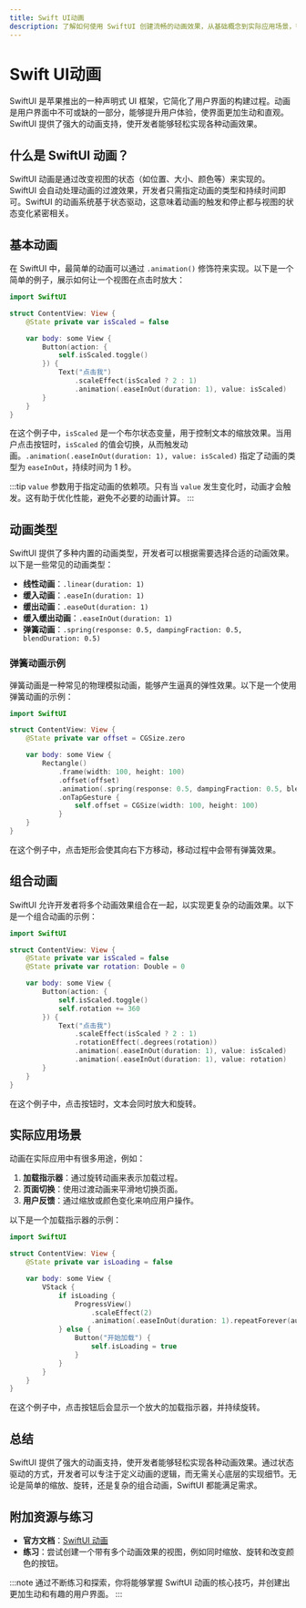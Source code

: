 ```yaml
---
title: Swift UI动画
description: 了解如何使用 SwiftUI 创建流畅的动画效果，从基础概念到实际应用场景，帮助初学者掌握 SwiftUI 动画的核心技巧。
---
```


# Swift UI动画

SwiftUI 是苹果推出的一种声明式 UI 框架，它简化了用户界面的构建过程。动画是用户界面中不可或缺的一部分，能够提升用户体验，使界面更加生动和直观。SwiftUI 提供了强大的动画支持，使开发者能够轻松实现各种动画效果。

## 什么是 SwiftUI 动画？

SwiftUI 动画是通过改变视图的状态（如位置、大小、颜色等）来实现的。SwiftUI 会自动处理动画的过渡效果，开发者只需指定动画的类型和持续时间即可。SwiftUI 的动画系统基于状态驱动，这意味着动画的触发和停止都与视图的状态变化紧密相关。

## 基本动画

在 SwiftUI 中，最简单的动画可以通过 `.animation()` 修饰符来实现。以下是一个简单的例子，展示如何让一个视图在点击时放大：

```swift
import SwiftUI

struct ContentView: View {
    @State private var isScaled = false

    var body: some View {
        Button(action: {
            self.isScaled.toggle()
        }) {
            Text("点击我")
                .scaleEffect(isScaled ? 2 : 1)
                .animation(.easeInOut(duration: 1), value: isScaled)
        }
    }
}
```

在这个例子中，`isScaled` 是一个布尔状态变量，用于控制文本的缩放效果。当用户点击按钮时，`isScaled` 的值会切换，从而触发动画。`.animation(.easeInOut(duration: 1), value: isScaled)` 指定了动画的类型为 `easeInOut`，持续时间为 1 秒。

:::tip
`value` 参数用于指定动画的依赖项。只有当 `value` 发生变化时，动画才会触发。这有助于优化性能，避免不必要的动画计算。
:::

## 动画类型

SwiftUI 提供了多种内置的动画类型，开发者可以根据需要选择合适的动画效果。以下是一些常见的动画类型：

- **线性动画**：`.linear(duration: 1)`
- **缓入动画**：`.easeIn(duration: 1)`
- **缓出动画**：`.easeOut(duration: 1)`
- **缓入缓出动画**：`.easeInOut(duration: 1)`
- **弹簧动画**：`.spring(response: 0.5, dampingFraction: 0.5, blendDuration: 0.5)`

### 弹簧动画示例

弹簧动画是一种常见的物理模拟动画，能够产生逼真的弹性效果。以下是一个使用弹簧动画的示例：

```swift
import SwiftUI

struct ContentView: View {
    @State private var offset = CGSize.zero

    var body: some View {
        Rectangle()
            .frame(width: 100, height: 100)
            .offset(offset)
            .animation(.spring(response: 0.5, dampingFraction: 0.5, blendDuration: 0.5), value: offset)
            .onTapGesture {
                self.offset = CGSize(width: 100, height: 100)
            }
    }
}
```

在这个例子中，点击矩形会使其向右下方移动，移动过程中会带有弹簧效果。

## 组合动画

SwiftUI 允许开发者将多个动画效果组合在一起，以实现更复杂的动画效果。以下是一个组合动画的示例：

```swift
import SwiftUI

struct ContentView: View {
    @State private var isScaled = false
    @State private var rotation: Double = 0

    var body: some View {
        Button(action: {
            self.isScaled.toggle()
            self.rotation += 360
        }) {
            Text("点击我")
                .scaleEffect(isScaled ? 2 : 1)
                .rotationEffect(.degrees(rotation))
                .animation(.easeInOut(duration: 1), value: isScaled)
                .animation(.easeInOut(duration: 1), value: rotation)
        }
    }
}
```

在这个例子中，点击按钮时，文本会同时放大和旋转。

## 实际应用场景

动画在实际应用中有很多用途，例如：

1. **加载指示器**：通过旋转动画来表示加载过程。
2. **页面切换**：使用过渡动画来平滑地切换页面。
3. **用户反馈**：通过缩放或颜色变化来响应用户操作。

以下是一个加载指示器的示例：

```swift
import SwiftUI

struct ContentView: View {
    @State private var isLoading = false

    var body: some View {
        VStack {
            if isLoading {
                ProgressView()
                    .scaleEffect(2)
                    .animation(.easeInOut(duration: 1).repeatForever(autoreverses: true), value: isLoading)
            } else {
                Button("开始加载") {
                    self.isLoading = true
                }
            }
        }
    }
}
```

在这个例子中，点击按钮后会显示一个放大的加载指示器，并持续旋转。

## 总结

SwiftUI 提供了强大的动画支持，使开发者能够轻松实现各种动画效果。通过状态驱动的方式，开发者可以专注于定义动画的逻辑，而无需关心底层的实现细节。无论是简单的缩放、旋转，还是复杂的组合动画，SwiftUI 都能满足需求。

## 附加资源与练习

- **官方文档**：[SwiftUI 动画](https://developer.apple.com/documentation/swiftui/animation)
- **练习**：尝试创建一个带有多个动画效果的视图，例如同时缩放、旋转和改变颜色的按钮。

:::note
通过不断练习和探索，你将能够掌握 SwiftUI 动画的核心技巧，并创建出更加生动和有趣的用户界面。
:::